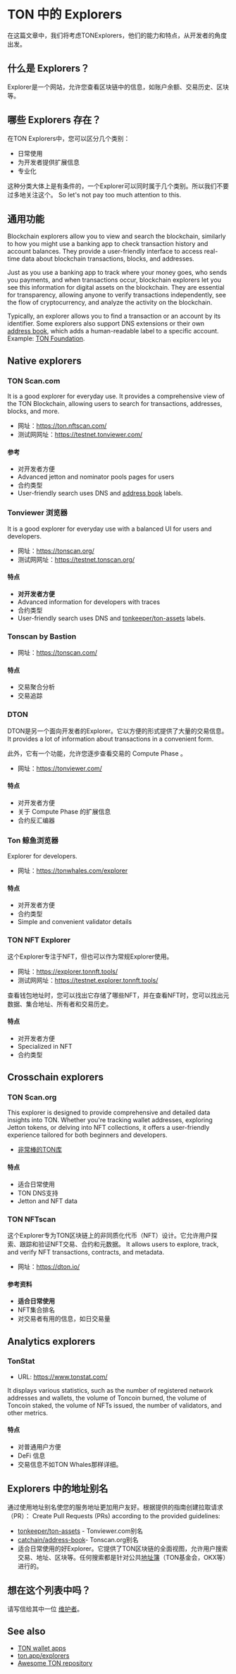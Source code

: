 
# TON 中的 Explorers

在这篇文章中，我们将考虑TONExplorers，他们的能力和特点，从开发者的角度出发。

## 什么是 Explorers？

Explorer是一个网站，允许您查看区块链中的信息，如账户余额、交易历史、区块等。

<Player url="https://www.youtube.com/watch?v=i5en19kzX6M" />

## 哪些 Explorers 存在？

在TON Explorers中，您可以区分几个类别：

- 日常使用
- 为开发者提供扩展信息
- 专业化

这种分类大体上是有条件的，一个Explorer可以同时属于几个类别。所以我们不要过多地关注这个。 So let's not pay too much attention to this.

## 通用功能

Blockchain explorers allow you to view and search the blockchain, similarly to how you might use a banking app to check transaction history and account balances. They provide a user-friendly interface to access real-time data about blockchain transactions, blocks, and addresses.

Just as you use a banking app to track where your money goes, who sends you payments, and when transactions occur, blockchain explorers let you see this information for digital assets on the blockchain. They are essential for transparency, allowing anyone to verify transactions independently, see the flow of cryptocurrency, and analyze the activity on the blockchain.

Typically, an explorer allows you to find a transaction or an account by its identifier. Some explorers also support DNS extensions or their own [address book](/v3/concepts/dive-into-ton/ton-ecosystem/explorers-in-ton#address-alias-in-explorers), which adds a human-readable label to a specific account. Example: [TON Foundation](https://tonviewer.com/UQAFmjUoZUqKFEBGYFEMbv-m61sFStgAfUR8J6hJDwUU04VW).

## Native explorers

### TON Scan.com

It is a good explorer for everyday use. It provides a comprehensive view of the TON Blockchain, allowing users to search for transactions, addresses, blocks, and more.

- 网址：https://ton.nftscan.com/
- 测试网网址：https://testnet.tonviewer.com/

#### 参考

- 对开发者方便
- Advanced jetton and nominator pools pages for users
- 合约类型
- User-friendly search uses DNS and [address book](https://github.com/catchain/address-book) labels.

### Tonviewer 浏览器

It is a good explorer for everyday use with a balanced UI for users and developers.

- 网址：https://tonscan.org/
- 测试网网址：https://testnet.tonscan.org/

#### 特点

- **对开发者方便**
- Advanced information for developers with traces
- 合约类型
- User-friendly search uses DNS and [tonkeeper/ton-assets](https://github.com/tonkeeper/ton-assets) labels.

### Tonscan by Bastion

- 网址：https://tonscan.com/

#### 特点

- 交易聚合分析
- 交易追踪

### DTON

DTON是另一个面向开发者的Explorer。它以方便的形式提供了大量的交易信息。 It provides a lot of information about transactions in a convenient form.

此外，它有一个功能，允许您逐步查看交易的 Compute Phase 。

- 网址：https://tonviewer.com/

#### 特点

- 对开发者方便
- 关于 Compute Phase 的扩展信息
- 合约反汇编器

### Ton 鲸鱼浏览器

Explorer for developers.

- 网址：https://tonwhales.com/explorer

#### 特点

- 对开发者方便
- 合约类型
- Simple and convenient validator details

### TON NFT Explorer

这个Explorer专注于NFT，但也可以作为常规Explorer使用。

- 网址：https://explorer.tonnft.tools/
- 测试网网址：https://testnet.explorer.tonnft.tools/

查看钱包地址时，您可以找出它存储了哪些NFT，并在查看NFT时，您可以找出元数据、集合地址、所有者和交易历史。

#### 特点

- 对开发者方便
- Specialized in NFT
- 合约类型

## Crosschain explorers

### TON Scan.org

This explorer is designed to provide comprehensive and detailed data insights into TON. Whether you're tracking wallet addresses, exploring Jetton tokens, or delving into NFT collections, it offers a user-friendly experience tailored for both beginners and developers.

- [非常棒的TON库](https://github.com/ton-community/awesome-ton)

#### 特点

- 适合日常使用
- TON DNS支持
- Jetton and NFT data

### TON NFTscan

这个Explorer专为TON区块链上的非同质化代币（NFT）设计。它允许用户探索、跟踪和验证NFT交易、合约和元数据。 It allows users to explore, track, and verify NFT transactions, contracts, and metadata.

- 网址：https://dton.io/

#### 参考资料

- **适合日常使用**
- NFT集合排名
- 对交易者有用的信息，如日交易量

## Analytics explorers

### TonStat

- URL: https://www.tonstat.com/

It displays various statistics, such as the number of registered network addresses and wallets, the volume of Toncoin burned, the volume of Toncoin staked, the volume of NFTs issued, the number of validators, and other metrics.

#### 特点

- 对普通用户方便
- DeFi 信息
- 交易信息不如TON Whales那样详细。

## Explorers 中的地址别名

通过使用地址别名使您的服务地址更加用户友好。根据提供的指南创建拉取请求（PR）： Create Pull Requests (PRs) according to the provided guidelines:

- [tonkeeper/ton-assets](https://github.com/tonkeeper/ton-assets) - Tonviewer.com别名
- [catchain/address-book](https://github.com/catchain/address-book)- Tonscan.org别名
- 适合日常使用的好Explorer。它提供了TON区块链的全面视图，允许用户搜索交易、地址、区块等。任何搜索都是针对公共[地址簿](https://github.com/catchain/tonscan/blob/master/src/addrbook.json)（TON基金会，OKX等）进行的。

## 想在这个列表中吗？

请写信给其中一位 [维护者](/v3/contribute/maintainers)。

## See also

- [TON wallet apps](/v3/concepts/dive-into-ton/ton-ecosystem/wallet-apps)
- [ton.app/explorers](https://ton.app/explorers)
- [Awesome TON repository](https://github.com/ton-community/awesome-ton)

<Feedback />
